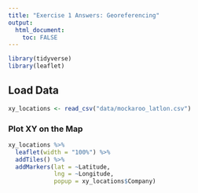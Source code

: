 ```yaml
---
title: "Exercise 1 Answers: Georeferencing"
output: 
  html_document:
    toc: FALSE
---
```


```r
library(tidyverse)
library(leaflet)
```

## Load Data

```r
xy_locations <- read_csv("data/mockaroo_latlon.csv")
```

### Plot XY on the Map

```r
xy_locations %>% 
  leaflet(width = "100%") %>% 
  addTiles() %>% 
  addMarkers(lat = ~Latitude, 
             lng = ~Longitude, 
             popup = xy_locations$Company)
```


